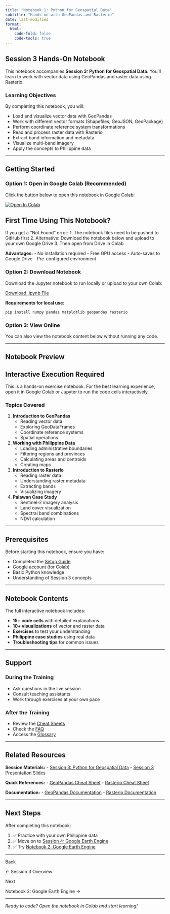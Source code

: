 ```yaml
---
title: "Notebook 1: Python for Geospatial Data"
subtitle: "Hands-on with GeoPandas and Rasterio"
date: last-modified
format:
  html:
    code-fold: false
    code-tools: true
---
```


## Session 3 Hands-On Notebook

This notebook accompanies **Session 3: Python for Geospatial Data**. You'll learn to work with vector data using GeoPandas and raster data using Rasterio.

### Learning Objectives

By completing this notebook, you will:

- Load and visualize vector data with GeoPandas
- Work with different vector formats (Shapefiles, GeoJSON, GeoPackage)
- Perform coordinate reference system transformations
- Read and process raster data with Rasterio
- Extract band information and metadata
- Visualize multi-band imagery
- Apply the concepts to Philippine data

---

## Getting Started

### Option 1: Open in Google Colab (Recommended)

Click the button below to open this notebook in Google Colab:

::: {.colab-button}
[![Open In Colab](https://colab.research.google.com/assets/colab-badge.svg)](https://colab.research.google.com/github/DimitrisKasabalis/EO_trainning/blob/main/course_site/day1/notebooks/Day1_Session3_Python_Geospatial_Data.ipynb)
:::

::: {.callout-note}
## First Time Using This Notebook?

If you get a "Not Found" error:
1. The notebook files need to be pushed to GitHub first
2. Alternative: Download the notebook below and upload to your own Google Drive
3. Then open from Drive in Colab
:::

**Advantages:**
- No installation required
- Free GPU access
- Auto-saves to Google Drive
- Pre-configured environment

### Option 2: Download Notebook

Download the Jupyter notebook to run locally or upload to your own Colab:

::: {.download-box}
[Download .ipynb File](Day1_Session3_Python_Geospatial_Data.ipynb){.btn .btn-primary}

**Requirements for local use:**
```bash
pip install numpy pandas matplotlib geopandas rasterio
```
:::

### Option 3: View Online

You can also view the notebook content below without running any code.

---

## Notebook Preview

::: {.callout-note}
## Interactive Execution Required
This is a hands-on exercise notebook. For the best learning experience, open it in Google Colab or Jupyter to run the code cells interactively.
:::

### Topics Covered

1. **Introduction to GeoPandas**
   - Reading vector data
   - Exploring GeoDataFrames
   - Coordinate reference systems
   - Spatial operations

2. **Working with Philippine Data**
   - Loading administrative boundaries
   - Filtering regions and provinces
   - Calculating areas and centroids
   - Creating maps

3. **Introduction to Rasterio**
   - Reading raster data
   - Understanding raster metadata
   - Extracting bands
   - Visualizing imagery

4. **Palawan Case Study**
   - Sentinel-2 imagery analysis
   - Land cover visualization
   - Spectral band combinations
   - NDVI calculation

---

## Prerequisites

Before starting this notebook, ensure you have:

- Completed the [Setup Guide](../../resources/setup.qmd)
- Google account (for Colab)
- Basic Python knowledge
- Understanding of Session 3 concepts

---

## Notebook Contents

The full interactive notebook includes:

- **15+ code cells** with detailed explanations
- **10+ visualizations** of vector and raster data
- **Exercises** to test your understanding
- **Philippine case studies** using real data
- **Troubleshooting tips** for common issues

---

## Support

### During the Training

- Ask questions in the live session
- Consult teaching assistants
- Work through exercises at your own pace

### After the Training

- Review the [Cheat Sheets](../../resources/cheatsheets.qmd)
- Check the [FAQ](../../resources/faq.qmd)
- Access the [Glossary](../../resources/glossary.qmd)

---

## Related Resources

::: {.resource-links}
**Session Materials:**
- [Session 3: Python for Geospatial Data](../sessions/session3.qmd)
- [Session 3 Presentation Slides](#)

**Quick References:**
- [GeoPandas Cheat Sheet](../../resources/cheatsheets.qmd#geopandas-cheat-sheet)
- [Rasterio Cheat Sheet](../../resources/cheatsheets.qmd#rasterio-cheat-sheet)

**Documentation:**
- [GeoPandas Documentation](https://geopandas.org/)
- [Rasterio Documentation](https://rasterio.readthedocs.io/)
:::

---

## Next Steps

After completing this notebook:

1. ✅ Practice with your own Philippine data
2. ✅ Move on to [Session 4: Google Earth Engine](../sessions/session4.qmd)
3. ✅ Try [Notebook 2: Google Earth Engine](notebook2.qmd)

---

::: {.session-nav}
::: {.session-nav-link href="../sessions/session3.qmd"}
::: {.session-nav-label}
Back
:::
::: {.session-nav-title}
← Session 3 Overview
:::
:::
::: {.session-nav-link href="notebook2.qmd"}
::: {.session-nav-label}
Next
:::
::: {.session-nav-title}
Notebook 2: Google Earth Engine →
:::
:::
:::

---

*Ready to code? Open the notebook in Colab and start learning!*
